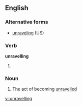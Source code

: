 ==English==

===Alternative forms===
*[[unraveling]] (US)

===Verb===
'''unravelling'''

#{{British}} {{present participle of|[[unravel]]}}

===Noun===
{{en-noun}}

# The act of becoming [[unravelled]]

[[vi:unravelling]]
